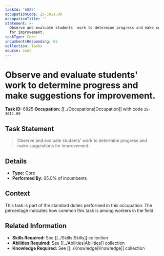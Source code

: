 ```yaml
---
taskId: '6825'
occupationCode: 25-3011.00
occupationTitle: ''
statement: >-
  Observe and evaluate students' work to determine progress and make suggestions
  for improvement.
taskType: Core
incumbentsResponding: 65
collection: Tasks
source: onet
---
```

# Observe and evaluate students' work to determine progress and make suggestions for improvement.

**Task ID:** 6825
**Occupation:** [[../Occupations|Occupation]] with code `25-3011.00`

## Task Statement

> Observe and evaluate students' work to determine progress and make suggestions for improvement.

## Details

- **Type:** Core
- **Performed By:** 65.0% of incumbents

## Context

This task is part of the standard duties performed in this occupation. The percentage indicates how common this task is among workers in the field.

## Related Information

- **Skills Required:** See [[../Skills|Skills]] collection
- **Abilities Required:** See [[../Abilities|Abilities]] collection
- **Knowledge Required:** See [[../Knowledge|Knowledge]] collection
